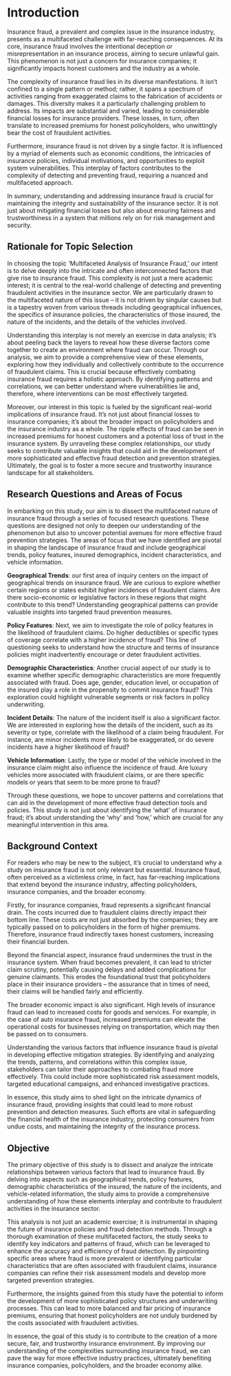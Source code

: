 # Introduction

Insurance fraud, a prevalent and complex issue in the insurance industry, presents as a multifaceted challenge with far-reaching consequences. At its core, insurance fraud involves the intentional deception or misrepresentation in an insurance process, aiming to secure unlawful gain. This phenomenon is not just a concern for insurance companies; it significantly impacts honest customers and the industry as a whole.

The complexity of insurance fraud lies in its diverse manifestations. It isn't confined to a single pattern or method; rather, it spans a spectrum of activities ranging from exaggerated claims to the fabrication of accidents or damages. This diversity makes it a particularly challenging problem to address. Its impacts are substantial and varied, leading to considerable financial losses for insurance providers. These losses, in turn, often translate to increased premiums for honest policyholders, who unwittingly bear the cost of fraudulent activities.

Furthermore, insurance fraud is not driven by a single factor. It is influenced by a myriad of elements such as economic conditions, the intricacies of insurance policies, individual motivations, and opportunities to exploit system vulnerabilities. This interplay of factors contributes to the complexity of detecting and preventing fraud, requiring a nuanced and multifaceted approach.

In summary, understanding and addressing insurance fraud is crucial for maintaining the integrity and sustainability of the insurance sector. It is not just about mitigating financial losses but also about ensuring fairness and trustworthiness in a system that millions rely on for risk management and security.

## Rationale for Topic Selection

In choosing the topic 'Multifaceted Analysis of Insurance Fraud,' our intent is to delve deeply into the intricate and often interconnected factors that give rise to insurance fraud. This complexity is not just a mere academic interest; it is central to the real-world challenge of detecting and preventing fraudulent activities in the insurance sector. We are particularly drawn to the multifaceted nature of this issue – it is not driven by singular causes but is a tapestry woven from various threads including geographical influences, the specifics of insurance policies, the characteristics of those insured, the nature of the incidents, and the details of the vehicles involved.

Understanding this interplay is not merely an exercise in data analysis; it's about peeling back the layers to reveal how these diverse factors come together to create an environment where fraud can occur. Through our analysis, we aim to provide a comprehensive view of these elements, exploring how they individually and collectively contribute to the occurrence of fraudulent claims. This is crucial because effectively combating insurance fraud requires a holistic approach. By identifying patterns and correlations, we can better understand where vulnerabilities lie and, therefore, where interventions can be most effectively targeted.

Moreover, our interest in this topic is fueled by the significant real-world implications of insurance fraud. It's not just about financial losses to insurance companies; it's about the broader impact on policyholders and the insurance industry as a whole. The ripple effects of fraud can be seen in increased premiums for honest customers and a potential loss of trust in the insurance system. By unraveling these complex relationships, our study seeks to contribute valuable insights that could aid in the development of more sophisticated and effective fraud detection and prevention strategies. Ultimately, the goal is to foster a more secure and trustworthy insurance landscape for all stakeholders.

## Research Questions and Areas of Focus

In embarking on this study, our aim is to dissect the multifaceted nature of insurance fraud through a series of focused research questions. These questions are designed not only to deepen our understanding of the phenomenon but also to uncover potential avenues for more effective fraud prevention strategies. The areas of focus that we have identified are pivotal in shaping the landscape of insurance fraud and include geographical trends, policy features, insured demographics, incident characteristics, and vehicle information.

**Geographical Trends**: our first area of inquiry centers on the impact of geographical trends on insurance fraud. We are curious to explore whether certain regions or states exhibit higher incidences of fraudulent claims. Are there socio-economic or legislative factors in these regions that might contribute to this trend? Understanding geographical patterns can provide valuable insights into targeted fraud prevention measures.

**Policy Features**: Next, we aim to investigate the role of policy features in the likelihood of fraudulent claims. Do higher deductibles or specific types of coverage correlate with a higher incidence of fraud? This line of questioning seeks to understand how the structure and terms of insurance policies might inadvertently encourage or deter fraudulent activities.

**Demographic Characteristics**: Another crucial aspect of our study is to examine whether specific demographic characteristics are more frequently associated with fraud. Does age, gender, education level, or occupation of the insured play a role in the propensity to commit insurance fraud? This exploration could highlight vulnerable segments or risk factors in policy underwriting.

**Incident Details**: The nature of the incident itself is also a significant factor. We are interested in exploring how the details of the incident, such as its severity or type, correlate with the likelihood of a claim being fraudulent. For instance, are minor incidents more likely to be exaggerated, or do severe incidents have a higher likelihood of fraud?

**Vehicle Information**: Lastly, the type or model of the vehicle involved in the insurance claim might also influence the incidence of fraud. Are luxury vehicles more associated with fraudulent claims, or are there specific models or years that seem to be more prone to fraud?

Through these questions, we hope to uncover patterns and correlations that can aid in the development of more effective fraud detection tools and policies. This study is not just about identifying the 'what' of insurance fraud; it's about understanding the 'why' and 'how,' which are crucial for any meaningful intervention in this area.

## Background Context

For readers who may be new to the subject, it's crucial to understand why a study on insurance fraud is not only relevant but essential. Insurance fraud, often perceived as a victimless crime, in fact, has far-reaching implications that extend beyond the insurance industry, affecting policyholders, insurance companies, and the broader economy.

Firstly, for insurance companies, fraud represents a significant financial drain. The costs incurred due to fraudulent claims directly impact their bottom line. These costs are not just absorbed by the companies; they are typically passed on to policyholders in the form of higher premiums. Therefore, insurance fraud indirectly taxes honest customers, increasing their financial burden.

Beyond the financial aspect, insurance fraud undermines the trust in the insurance system. When fraud becomes prevalent, it can lead to stricter claim scrutiny, potentially causing delays and added complications for genuine claimants. This erodes the foundational trust that policyholders place in their insurance providers – the assurance that in times of need, their claims will be handled fairly and efficiently.

The broader economic impact is also significant. High levels of insurance fraud can lead to increased costs for goods and services. For example, in the case of auto insurance fraud, increased premiums can elevate the operational costs for businesses relying on transportation, which may then be passed on to consumers.

Understanding the various factors that influence insurance fraud is pivotal in developing effective mitigation strategies. By identifying and analyzing the trends, patterns, and correlations within this complex issue, stakeholders can tailor their approaches to combating fraud more effectively. This could include more sophisticated risk assessment models, targeted educational campaigns, and enhanced investigative practices.

In essence, this study aims to shed light on the intricate dynamics of insurance fraud, providing insights that could lead to more robust prevention and detection measures. Such efforts are vital in safeguarding the financial health of the insurance industry, protecting consumers from undue costs, and maintaining the integrity of the insurance process.

## Objective

The primary objective of this study is to dissect and analyze the intricate relationships between various factors that lead to insurance fraud. By delving into aspects such as geographical trends, policy features, demographic characteristics of the insured, the nature of the incidents, and vehicle-related information, the study aims to provide a comprehensive understanding of how these elements interplay and contribute to fraudulent activities in the insurance sector.

This analysis is not just an academic exercise; it is instrumental in shaping the future of insurance policies and fraud detection methods. Through a thorough examination of these multifaceted factors, the study seeks to identify key indicators and patterns of fraud, which can be leveraged to enhance the accuracy and efficiency of fraud detection. By pinpointing specific areas where fraud is more prevalent or identifying particular characteristics that are often associated with fraudulent claims, insurance companies can refine their risk assessment models and develop more targeted prevention strategies.

Furthermore, the insights gained from this study have the potential to inform the development of more sophisticated policy structures and underwriting processes. This can lead to more balanced and fair pricing of insurance premiums, ensuring that honest policyholders are not unduly burdened by the costs associated with fraudulent activities.

In essence, the goal of this study is to contribute to the creation of a more secure, fair, and trustworthy insurance environment. By improving our understanding of the complexities surrounding insurance fraud, we can pave the way for more effective industry practices, ultimately benefiting insurance companies, policyholders, and the broader economy alike.
